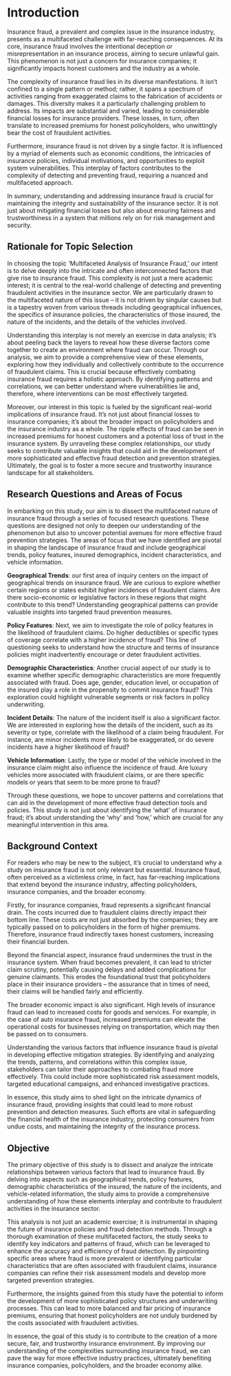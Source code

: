 # Introduction

Insurance fraud, a prevalent and complex issue in the insurance industry, presents as a multifaceted challenge with far-reaching consequences. At its core, insurance fraud involves the intentional deception or misrepresentation in an insurance process, aiming to secure unlawful gain. This phenomenon is not just a concern for insurance companies; it significantly impacts honest customers and the industry as a whole.

The complexity of insurance fraud lies in its diverse manifestations. It isn't confined to a single pattern or method; rather, it spans a spectrum of activities ranging from exaggerated claims to the fabrication of accidents or damages. This diversity makes it a particularly challenging problem to address. Its impacts are substantial and varied, leading to considerable financial losses for insurance providers. These losses, in turn, often translate to increased premiums for honest policyholders, who unwittingly bear the cost of fraudulent activities.

Furthermore, insurance fraud is not driven by a single factor. It is influenced by a myriad of elements such as economic conditions, the intricacies of insurance policies, individual motivations, and opportunities to exploit system vulnerabilities. This interplay of factors contributes to the complexity of detecting and preventing fraud, requiring a nuanced and multifaceted approach.

In summary, understanding and addressing insurance fraud is crucial for maintaining the integrity and sustainability of the insurance sector. It is not just about mitigating financial losses but also about ensuring fairness and trustworthiness in a system that millions rely on for risk management and security.

## Rationale for Topic Selection

In choosing the topic 'Multifaceted Analysis of Insurance Fraud,' our intent is to delve deeply into the intricate and often interconnected factors that give rise to insurance fraud. This complexity is not just a mere academic interest; it is central to the real-world challenge of detecting and preventing fraudulent activities in the insurance sector. We are particularly drawn to the multifaceted nature of this issue – it is not driven by singular causes but is a tapestry woven from various threads including geographical influences, the specifics of insurance policies, the characteristics of those insured, the nature of the incidents, and the details of the vehicles involved.

Understanding this interplay is not merely an exercise in data analysis; it's about peeling back the layers to reveal how these diverse factors come together to create an environment where fraud can occur. Through our analysis, we aim to provide a comprehensive view of these elements, exploring how they individually and collectively contribute to the occurrence of fraudulent claims. This is crucial because effectively combating insurance fraud requires a holistic approach. By identifying patterns and correlations, we can better understand where vulnerabilities lie and, therefore, where interventions can be most effectively targeted.

Moreover, our interest in this topic is fueled by the significant real-world implications of insurance fraud. It's not just about financial losses to insurance companies; it's about the broader impact on policyholders and the insurance industry as a whole. The ripple effects of fraud can be seen in increased premiums for honest customers and a potential loss of trust in the insurance system. By unraveling these complex relationships, our study seeks to contribute valuable insights that could aid in the development of more sophisticated and effective fraud detection and prevention strategies. Ultimately, the goal is to foster a more secure and trustworthy insurance landscape for all stakeholders.

## Research Questions and Areas of Focus

In embarking on this study, our aim is to dissect the multifaceted nature of insurance fraud through a series of focused research questions. These questions are designed not only to deepen our understanding of the phenomenon but also to uncover potential avenues for more effective fraud prevention strategies. The areas of focus that we have identified are pivotal in shaping the landscape of insurance fraud and include geographical trends, policy features, insured demographics, incident characteristics, and vehicle information.

**Geographical Trends**: our first area of inquiry centers on the impact of geographical trends on insurance fraud. We are curious to explore whether certain regions or states exhibit higher incidences of fraudulent claims. Are there socio-economic or legislative factors in these regions that might contribute to this trend? Understanding geographical patterns can provide valuable insights into targeted fraud prevention measures.

**Policy Features**: Next, we aim to investigate the role of policy features in the likelihood of fraudulent claims. Do higher deductibles or specific types of coverage correlate with a higher incidence of fraud? This line of questioning seeks to understand how the structure and terms of insurance policies might inadvertently encourage or deter fraudulent activities.

**Demographic Characteristics**: Another crucial aspect of our study is to examine whether specific demographic characteristics are more frequently associated with fraud. Does age, gender, education level, or occupation of the insured play a role in the propensity to commit insurance fraud? This exploration could highlight vulnerable segments or risk factors in policy underwriting.

**Incident Details**: The nature of the incident itself is also a significant factor. We are interested in exploring how the details of the incident, such as its severity or type, correlate with the likelihood of a claim being fraudulent. For instance, are minor incidents more likely to be exaggerated, or do severe incidents have a higher likelihood of fraud?

**Vehicle Information**: Lastly, the type or model of the vehicle involved in the insurance claim might also influence the incidence of fraud. Are luxury vehicles more associated with fraudulent claims, or are there specific models or years that seem to be more prone to fraud?

Through these questions, we hope to uncover patterns and correlations that can aid in the development of more effective fraud detection tools and policies. This study is not just about identifying the 'what' of insurance fraud; it's about understanding the 'why' and 'how,' which are crucial for any meaningful intervention in this area.

## Background Context

For readers who may be new to the subject, it's crucial to understand why a study on insurance fraud is not only relevant but essential. Insurance fraud, often perceived as a victimless crime, in fact, has far-reaching implications that extend beyond the insurance industry, affecting policyholders, insurance companies, and the broader economy.

Firstly, for insurance companies, fraud represents a significant financial drain. The costs incurred due to fraudulent claims directly impact their bottom line. These costs are not just absorbed by the companies; they are typically passed on to policyholders in the form of higher premiums. Therefore, insurance fraud indirectly taxes honest customers, increasing their financial burden.

Beyond the financial aspect, insurance fraud undermines the trust in the insurance system. When fraud becomes prevalent, it can lead to stricter claim scrutiny, potentially causing delays and added complications for genuine claimants. This erodes the foundational trust that policyholders place in their insurance providers – the assurance that in times of need, their claims will be handled fairly and efficiently.

The broader economic impact is also significant. High levels of insurance fraud can lead to increased costs for goods and services. For example, in the case of auto insurance fraud, increased premiums can elevate the operational costs for businesses relying on transportation, which may then be passed on to consumers.

Understanding the various factors that influence insurance fraud is pivotal in developing effective mitigation strategies. By identifying and analyzing the trends, patterns, and correlations within this complex issue, stakeholders can tailor their approaches to combating fraud more effectively. This could include more sophisticated risk assessment models, targeted educational campaigns, and enhanced investigative practices.

In essence, this study aims to shed light on the intricate dynamics of insurance fraud, providing insights that could lead to more robust prevention and detection measures. Such efforts are vital in safeguarding the financial health of the insurance industry, protecting consumers from undue costs, and maintaining the integrity of the insurance process.

## Objective

The primary objective of this study is to dissect and analyze the intricate relationships between various factors that lead to insurance fraud. By delving into aspects such as geographical trends, policy features, demographic characteristics of the insured, the nature of the incidents, and vehicle-related information, the study aims to provide a comprehensive understanding of how these elements interplay and contribute to fraudulent activities in the insurance sector.

This analysis is not just an academic exercise; it is instrumental in shaping the future of insurance policies and fraud detection methods. Through a thorough examination of these multifaceted factors, the study seeks to identify key indicators and patterns of fraud, which can be leveraged to enhance the accuracy and efficiency of fraud detection. By pinpointing specific areas where fraud is more prevalent or identifying particular characteristics that are often associated with fraudulent claims, insurance companies can refine their risk assessment models and develop more targeted prevention strategies.

Furthermore, the insights gained from this study have the potential to inform the development of more sophisticated policy structures and underwriting processes. This can lead to more balanced and fair pricing of insurance premiums, ensuring that honest policyholders are not unduly burdened by the costs associated with fraudulent activities.

In essence, the goal of this study is to contribute to the creation of a more secure, fair, and trustworthy insurance environment. By improving our understanding of the complexities surrounding insurance fraud, we can pave the way for more effective industry practices, ultimately benefiting insurance companies, policyholders, and the broader economy alike.
